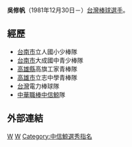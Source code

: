 {{blpsources|time=2022-05-12}}'''吳修帆'''（1981年12月30日－）[[台灣|台灣]][[棒球|棒球]][[選手|選手]]。

==經歷==
*[[台南市|台南市]]立人國小少棒隊 
*[[台南市|台南市]]大成國中青少棒隊 
*[[高雄縣|高雄縣]]高旗工家青棒隊 
*[[高雄市|高雄市]]立志中學青棒隊 
*[[台灣|台灣]]電力棒球隊 
*[[中華職棒|中華職棒]][[中信鯨|中信鯨]]隊 
==外部連結==
{{台灣棒球維基館}}
{{Baseball-bio-stub}}

[[Category:1981年出生|W]]
[[Category:中信鯨隊球員|W]]
[[Category:中信鯨選秀指名|Category:中信鯨選秀指名]]